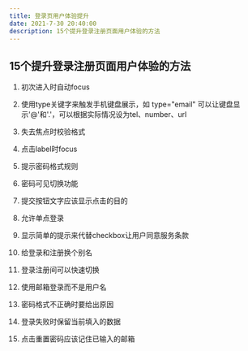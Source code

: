 ```yaml
---
title: 登录页用户体验提升
date: 2021-7-30 20:40:00
description: 15个提升登录注册页面用户体验的方法
---
```


## 15个提升登录注册页面用户体验的方法

1. 初次进入时自动focus

2. 使用type关键字来触发手机键盘展示，如 type="email" 可以让键盘显示'@'和'.'，可以根据实际情况设为tel、number、url

3. 失去焦点时校验格式

4. 点击label时focus

5. 提示密码格式规则

6. 密码可见切换功能

7. 提交按钮文字应该显示点击的目的

8. 允许单点登录

9. 显示简单的提示来代替checkbox让用户同意服务条款

10. 给登录和注册换个别名

11. 登录注册间可以快速切换

12. 使用邮箱登录而不是用户名

13. 密码格式不正确时要给出原因

14. 登录失败时保留当前填入的数据

15. 点击重置密码应该记住已输入的邮箱

